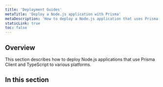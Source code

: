 ```yaml
---
title: 'Deployment Guides'
metaTitle: 'Deploy a Node.js application with Prisma'
metaDescription: 'How to deploy a Node.js application that uses Prisma Client and TypeScript to various cloud platforms.'
staticLink: true
toc: false
---
```


## Overview

This section describes how to deploy Node.js applications that use Prisma Client and TypeScript to various platforms.

## In this section

<Subsections />
